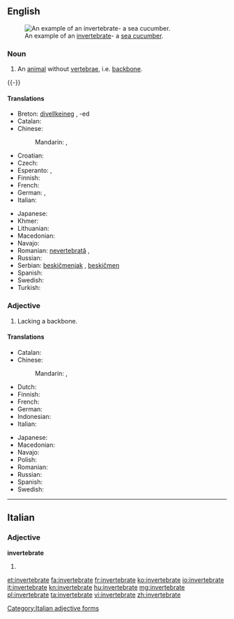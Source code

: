 ==English==
{{wikipedia}}
[[Image:Thelenota ananas.jpg|thumb|An example of an [[invertebrate]]- a [[sea cucumber]].]]

===Noun===
{{en-noun}}

# An [[animal]] without [[vertebra]]e, i.e. [[backbone]].
{{-}}

====Translations====
{{trans-top|animal without backbone}}
* Breton: [[divellkeineg]] {{m}}, -ed {{p}}
* Catalan: {{t-|ca|invertebrat|m}}
* Chinese:
*: Mandarin: {{t|zh|無脊椎動物|sc=Hani}}, {{t|zh|无脊椎动物|tr=wújǐzhuī dòngwù|sc=Hani}}
* Croatian: {{t-|hr|beskralješnjak|m}}
* Czech: {{t-|cs|bezobratlý|m}}
* Esperanto: {{t-|eo|malvertebrulo|xs=Esperanto}}, {{t-|eo|senvertebrulo}}
* Finnish: {{t-|fi|selkärangaton}}
* French: {{t+|fr|invertébré|m}}
* German: {{t-|de|Invertebrat|n}}, {{t-|de|Wirbelloses|n}}
* Italian: {{t-|it|invertebrato|m}}
{{trans-mid}}
* Japanese: {{t-|ja|無脊椎動物|tr=むせきついどうぶつ, musekitsui dōbutsu|sc=Jpan}}
* Khmer: {{t-|km|សត្វឥតឆ្អឹងកង|tr=sat it che eng kong|sc=Khmr}}
* Lithuanian: {{t-|lt|bestuburis|m|xs=Lithuanian}}
* Macedonian: {{t-|mk|безрбетнички|m|tr=bezrbétnički}}
* Navajo: {{tø|nv|chʼosh bíígháán ádaadinígíí}}
* Romanian: [[nevertebrată]] {{f}}, {{t+|ro|nevertebrat|m}}
* Russian: {{t+|ru|беспозвоночное|n|tr=bespozvonóčnoje}}
* Serbian: [[beskičmenjak]] {{m}}, [[beskičmen]] {{m}}
* Spanish: {{t+|es|invertebrado|m}}
* Swedish: {{t+|sv|ryggradslöst djur|n}}
* Turkish: {{t+|tr|omurgasız}}
{{trans-bottom}}

===Adjective===
{{en-adj}}

# Lacking a backbone.

====Translations====
{{trans-top|lacking backbone}}
* Catalan: {{t-|ca|invertebrat}}
* Chinese:
*: Mandarin: {{t|zh|無脊椎|sc=Hani}}, {{t|zh|无脊椎|tr=wújǐzhuī|sc=Hani}}
* Dutch: {{t-|nl|ongewerveld}}
* Finnish: {{t-|fi|selkärangaton}}
* French: {{t+|fr|invertébré}}
* German: {{t-|de|wirbellos}}
* Indonesian: {{t+|id|invertebrata|xs=Indonesian}}
* Italian: {{t-|it|invertebrato}}
{{trans-mid}}
* Japanese: {{t-|ja|無脊椎|tr=むせきつい, musekitsui|sc=Jpan}}
* Macedonian: {{t-|mk|безрбетник|m|tr=bez'rbetnik}}
* Navajo: {{tø|nv|bíígháán ádaadinígíí}}
* Polish: {{t-|pl|bezkręgowiec}}
* Romanian: {{t+|ro|nevertebrat|m|n}}
* Russian: {{t+|ru|беспозвоночный|tr=bespozvonóčnyj}}
* Spanish: {{t+|es|invertebrado}}
* Swedish: {{t+|sv|ryggradslös}}
{{trans-bottom}}

----

==Italian==

===Adjective===
'''invertebrate''' {{p}}

# {{feminine of|invertebrato#Adjective|invertebrato}}

[[Category:Italian adjective forms]]

[[et:invertebrate]]
[[fa:invertebrate]]
[[fr:invertebrate]]
[[ko:invertebrate]]
[[io:invertebrate]]
[[it:invertebrate]]
[[kn:invertebrate]]
[[hu:invertebrate]]
[[mg:invertebrate]]
[[pl:invertebrate]]
[[ta:invertebrate]]
[[vi:invertebrate]]
[[zh:invertebrate]]